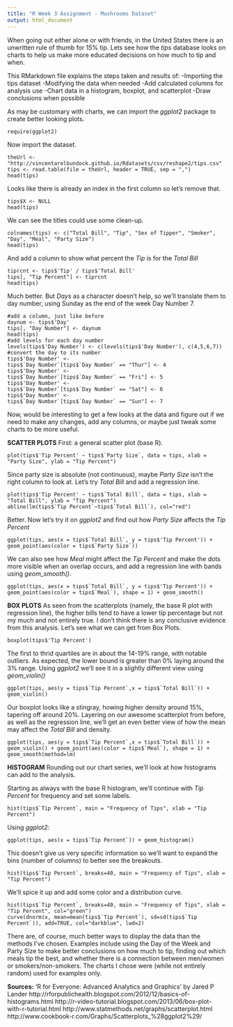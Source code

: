 ```yaml
---
title: "R Week 3 Assignment - Mushrooms Dataset"
output: html_document
---
```

  
When going out either alone or with friends, in the United States there is an unwritten rule of thumb for 15% tip. Lets see how the *tips* database looks on charts to help us make more educated decisions on how much to tip and when.
  
This RMarkdown file explains the steps taken and results of:
-Importing the tips dataset
-Modifying the data when needed
-Add calculated columns for analysis use
-Chart data in a histogram, boxplot, and scatterplot
-Draw conclusions when possible


As may be customary with charts, we can import the *ggplot2* package to create better looking plots.
```
require(ggplot2)
```
  
Now import the dataset.
```
theUrl <- "http://vincentarelbundock.github.io/Rdatasets/csv/reshape2/tips.csv"
tips <- read.table(file = theUrl, header = TRUE, sep = ",")
head(tips)
```

Looks like there is already an index in the first column so let's remove that.
```
tips$X <- NULL
head(tips)
```

We can see the titles could use some clean-up.
```
colnames(tips) <- c("Total Bill", "Tip", "Sex of Tipper", "Smoker", "Day", "Meal", "Party Size")
head(tips)
```

And add a column to show what percent the *Tip* is for the *Total Bill*
```
tiprcnt <- tips$'Tip' / tips$'Total Bill'
tips[, "Tip Percent"] <- tiprcnt
head(tips)
```

Much better. But *Days* as a character doesn't help, so we'll translate them to day number, using Sunday as the end of the week Day Number 7.
```
#add a column, just like before
daynum <- tips$'Day'
tips[, "Day Number"] <- daynum
head(tips)
#add levels for each day number
levels(tips$'Day Number') <- c(levels(tips$'Day Number'), c(4,5,6,7))
#convert the day to its number
tips$'Day Number' <-
tips$`Day Number`[tips$`Day Number` == "Thur"] <- 4
tips$'Day Number' <-
tips$`Day Number`[tips$`Day Number` == "Fri"] <- 5
tips$'Day Number' <-
tips$`Day Number`[tips$`Day Number` == "Sat"] <- 6
tips$'Day Number' <-
tips$`Day Number`[tips$`Day Number` == "Sun"] <- 7
```


Now, would be interesting to get a few looks at the data and figure out if we need to make any changes, add any columns, or maybe just tweak some charts to be more useful.


**SCATTER PLOTS**
First: a general scatter plot (base R).
```
plot(tips$'Tip Percent' ~ tips$`Party Size`, data = tips, xlab = "Party Size", ylab = "Tip Percent")
```

Since party size is absolute (not continuous), maybe *Party Size* isn't the right column to look at. Let's try *Total Bill* and add a regression line.
```
plot(tips$'Tip Percent' ~ tips$`Total Bill`, data = tips, xlab = "Total Bill", ylab = "Tip Percent")
abline(lm(tips$`Tip Percent`~tips$`Total Bill`), col="red")
```

Better. Now let's try it on *ggplot2* and find out how *Party Size* affects the *Tip Percent*
```
ggplot(tips, aes(x = tips$`Total Bill`, y = tips$'Tip Percent')) + geom_point(aes(color = tips$`Party Size`))
```

We can also see how *Meal* might affect the *Tip Percent* and make the dots more visible when an overlap occurs, and add a regression line with bands using *geom_smooth()*.
```
ggplot(tips, aes(x = tips$`Total Bill`, y = tips$'Tip Percent')) + geom_point(aes(color = tips$`Meal`), shape = 1) + geom_smooth()
```


**BOX PLOTS**
As seen from the scatterplots (namely, the base R plot with regression line), the higher bills tend to have a lower tip percentage but not my much and not entirely true. I don't think there is any conclusive evidence from this analysis. Let's see what we can get from Box Plots.
```
boxplot(tips$'Tip Percent')
```

The first to thrid quartiles are in about the 14-19% range, with notable outliers. As expected, the lower bound is greater than 0% laying around the 3% range. Using *ggplot2* we'll see it in a slightly different view using *geom_violin()*
```
ggplot(tips, aes(y = tips$`Tip Percent`,x = tips$`Total Bill`)) + geom_violin()
```

Our boxplot looks like a stingray, howing higher density around 15%, tapering off around 20%. Layering on our awesome scatterplot from before, as well as the regression line, we'll get an even better view of how the mean may affect the *Total Bill* and density.
```
ggplot(tips, aes(y = tips$`Tip Percent`,x = tips$`Total Bill`)) + geom_violin() + geom_point(aes(color = tips$`Meal`), shape = 1) + geom_smooth(method=lm)
```


**HISTOGRAM**
Rounding out our chart series, we'll look at how histograms can add to the analysis.

Starting as always with the base R histogram, we'll continue with *Tip Percent* for frequency and set some labels.
```
hist(tips$`Tip Percent`, main = "Frequency of Tips", xlab = "Tip Percent")
```

Using *ggplot2*:
```
ggplot(tips, aes(x = tips$`Tip Percent`)) + geom_histogram()
```

This doesn't give us very specific information so we'll want to expand the bins (number of columns) to better see the breakouts.
```
hist(tips$`Tip Percent`, breaks=40, main = "Frequency of Tips", xlab = "Tip Percent")
```

We'll spice it up and add some color and a distribution curve.
```
hist(tips$`Tip Percent`, breaks=40, main = "Frequency of Tips", xlab = "Tip Percent", col="green")
curve(dnorm(x, mean=mean(tips$`Tip Percent`), sd=sd(tips$`Tip Percent`)), add=TRUE, col="darkblue", lwd=2) 
```
 
There are, of course, much better ways to display the data than the methods I've chosen. Examples include using the Day of the Week and Party Size to make better conclusions on how much to tip, finding out which meals tip the best, and whether there is a connection between men/women or smokers/non-smokers. The charts I chose were (while not entirely random) used for examples only.





**Sources:**
'R for Everyone: Advanced Analytics and Graphics' by Jared P Lander
http://rforpublichealth.blogspot.com/2012/12/basics-of-histograms.html
http://r-video-tutorial.blogspot.com/2013/06/box-plot-with-r-tutorial.html
http://www.statmethods.net/graphs/scatterplot.html
http://www.cookbook-r.com/Graphs/Scatterplots_%28ggplot2%29/

